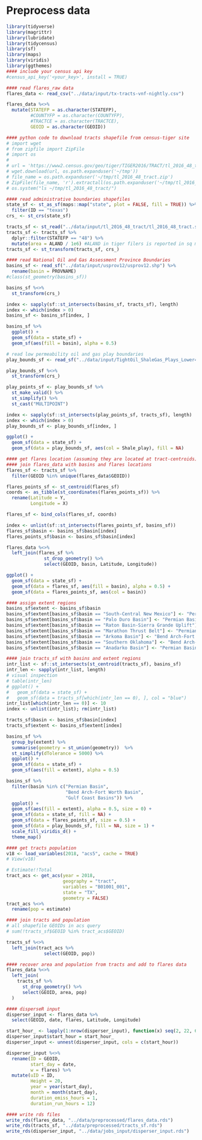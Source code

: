 # Preprocess data

```r
library(tidyverse)
library(magrittr)
library(lubridate) 
library(tidycensus)
library(sf)
library(maps)
library(viridis)
library(ggthemes)
#### include your census api key
#census_api_key('<your_key>', install = TRUE)
```

```r
#### read flares_raw data
flares_data <- read_csv("../data/input/tx-tracts-vnf-nightly.csv") 

flares_data %<>%
  mutate(STATEFP = as.character(STATEFP), 
         #COUNTYFP = as.character(COUNTYFP), 
         #TRACTCE = as.character(TRACTCE),
         GEOID = as.character(GEOID))

#### python code to download tracts shapefile from census-tiger site
# import wget
# from zipfile import ZipFile
# import os
# 
# url = 'https://www2.census.gov/geo/tiger/TIGER2016/TRACT/tl_2016_48_tract.zip'
# wget.download(url, os.path.expanduser('~/tmp'))
# file_name = os.path.expanduser('~/tmp/tl_2016_48_tract.zip')
# ZipFile(file_name, 'r').extractall(os.path.expanduser('~/tmp/tl_2016_48_tract/'))
# os.system("ls ~/tmp/tl_2016_48_tract/")

#### read administrative boundaries shapefiles
state_sf <- st_as_sf(maps::map("state", plot = FALSE, fill = TRUE)) %>% 
  filter(ID == "texas")
crs_ <- st_crs(state_sf)

tracts_sf <- st_read("../data/input/tl_2016_48_tract/tl_2016_48_tract.shp")
tracts_sf <- tracts_sf %>% 
  dplyr::filter(STATEFP == "48") %>% 
  mutate(area = ALAND / 1e6) #ALAND in tiger filers is reported in sq meters
tracts_sf <- st_transform(tracts_sf, crs_)
```

```r
#### read National Oil and Gas Assessment Province Boundaries
basins_sf <- read_sf("../data/input/usprov12/usprov12.shp") %>% 
  rename(basin = PROVNAME)
#class(st_geometry(basins_sf))

basins_sf %<>% 
  st_transform(crs_)

index <- sapply(sf::st_intersects(basins_sf, tracts_sf), length)
index <- which(index > 0)
basins_sf <- basins_sf[index, ]

basins_sf %>%
  ggplot() +
  geom_sf(data = state_sf) +
  geom_sf(aes(fill = basin), alpha = 0.5)
```

```r
# read low permeability oil and gas play boundaries
play_bounds_sf <- read_sf("../data/input/TightOil_ShaleGas_Plays_Lower48_EIA/ShalePlays_US_EIA_Dec2021.shp")

play_bounds_sf %<>% 
  st_transform(crs_)

play_points_sf <- play_bounds_sf %>% 
  st_make_valid() %>% 
  st_simplify() %>% 
  st_cast("MULTIPOINT")

index <- sapply(sf::st_intersects(play_points_sf, tracts_sf), length)
index <- which(index > 0)
play_bounds_sf <- play_bounds_sf[index, ]

ggplot() + 
  geom_sf(data = state_sf) +
  geom_sf(data = play_bounds_sf, aes(col = Shale_play), fill = NA)
```

```r
#### get flares location (assuming they are located at tract-centroids)
#### join flares_data with basins and flares locations
flares_sf <- tracts_sf %>% 
  filter(GEOID %in% unique(flares_data$GEOID))

flares_points_sf <- st_centroid(flares_sf)
coords <- as_tibble(st_coordinates(flares_points_sf)) %>% 
  rename(Latitude = Y, 
         Longitude = X)

flares_sf <- bind_cols(flares_sf, coords)

index <- unlist(sf::st_intersects(flares_points_sf, basins_sf))
flares_sf$basin <- basins_sf$basin[index]
flares_points_sf$basin <- basins_sf$basin[index]

flares_data %<>% 
  left_join(flares_sf %>% 
              st_drop_geometry() %>% 
              select(GEOID, basin, Latitude, Longitude))

ggplot() + 
  geom_sf(data = state_sf) +
  geom_sf(data = flares_sf, aes(fill = basin), alpha = 0.5) + 
  geom_sf(data = flares_points_sf, aes(col = basin))
```

```r
#### assign extent regions
basins_sf$extent <- basins_sf$basin
basins_sf$extent[basins_sf$basin == "South-Central New Mexico"] <- "Permian Basin"
basins_sf$extent[basins_sf$basin == "Palo Duro Basin"] <- "Permian Basin"
basins_sf$extent[basins_sf$basin == "Raton Basin-Sierra Grande Uplift"] <- "Permian Basin"
basins_sf$extent[basins_sf$basin == "Marathon Thrust Belt"] <- "Permian Basin"
basins_sf$extent[basins_sf$basin == "Arkoma Basin"] <- "Bend Arch-Fort Worth Basin"
basins_sf$extent[basins_sf$basin == "Southern Oklahoma"] <- "Bend Arch-Fort Worth Basin"
basins_sf$extent[basins_sf$basin == "Anadarko Basin"] <- "Permian Basin"

#### join tracts_sf with basins and extent regions
intr_list <- sf::st_intersects(st_centroid(tracts_sf), basins_sf)
intr_len <- sapply(intr_list, length)
# visual inspection
# table(intr_len)
# ggplot() + 
#   geom_sf(data = state_sf) + 
#   geom_sf(data = tracts_sf[which(intr_len == 0), ], col = "blue")
intr_list[which(intr_len == 0)] <- 10
index <- unlist(intr_list); rm(intr_list)

tracts_sf$basin <- basins_sf$basin[index]
tracts_sf$extent <- basins_sf$extent[index]

basins_sf %>% 
  group_by(extent) %>% 
  summarise(geometry = st_union(geometry))  %>% 
  st_simplify(dTolerance = 5000) %>% 
  ggplot() + 
  geom_sf(data = state_sf) + 
  geom_sf(aes(fill = extent), alpha = 0.5)
```

```r
basins_sf %>% 
  filter(basin %in% c("Permian Basin", 
                      "Bend Arch-Fort Worth Basin", 
                      "Gulf Coast Basins")) %>%
  ggplot() +
  geom_sf(aes(fill = extent), alpha = 0.5, size = 0) + 
  geom_sf(data = state_sf, fill = NA) + 
  geom_sf(data = flares_points_sf, size = 0.5) + 
  geom_sf(data = play_bounds_sf, fill = NA, size = 1) + 
  scale_fill_viridis_d() + 
  theme_map()
```

```r
#### get tracts population
v18 <- load_variables(2018, "acs5", cache = TRUE)
# View(v18)

# Estimate!!Total
tract_acs <- get_acs(year = 2018,
                     geography = "tract",
                     variables = "B01001_001",
                     state = "TX",
                     geometry = FALSE)
tract_acs %<>% 
  rename(pop = estimate)

#### join tracts and population
# all shapefile GEOIDs in acs query
# sum(!tracts_sf$GEOID %in% tract_acs$GEOID) 

tracts_sf %<>% 
  left_join(tract_acs %>% 
              select(GEOID, pop))

#### recover area and population from tracts and add to flares data
flares_data %<>% 
  left_join(
    tracts_sf %>% 
      st_drop_geometry() %>% 
      select(GEOID, area, pop)
  )
```

```r
#### disperseR input
disperser_input <- flares_data %>% 
  select(GEOID, date, flares, Latitude, Longitude)

start_hour_ <- lapply(1:nrow(disperser_input), function(x) seq(2, 22, 6))
disperser_input$start_hour = start_hour_
disperser_input <- unnest(disperser_input, cols = c(start_hour))

disperser_input %<>% 
  rename(ID = GEOID, 
         start_day = date, 
         w = flares) %>% 
  mutate(uID = ID, 
         Height = 20, 
         year = year(start_day), 
         month = month(start_day),
         duration_emiss_hours = 1,
         duration_run_hours = 12)
```

```r
#### write rds files
write_rds(flares_data, "../data/preprocessed/flares_data.rds")
write_rds(tracts_sf, "../data/preprocessed/tracts_sf.rds")
write_rds(disperser_input, "../data/jobs_input/disperser_input.rds")
```
